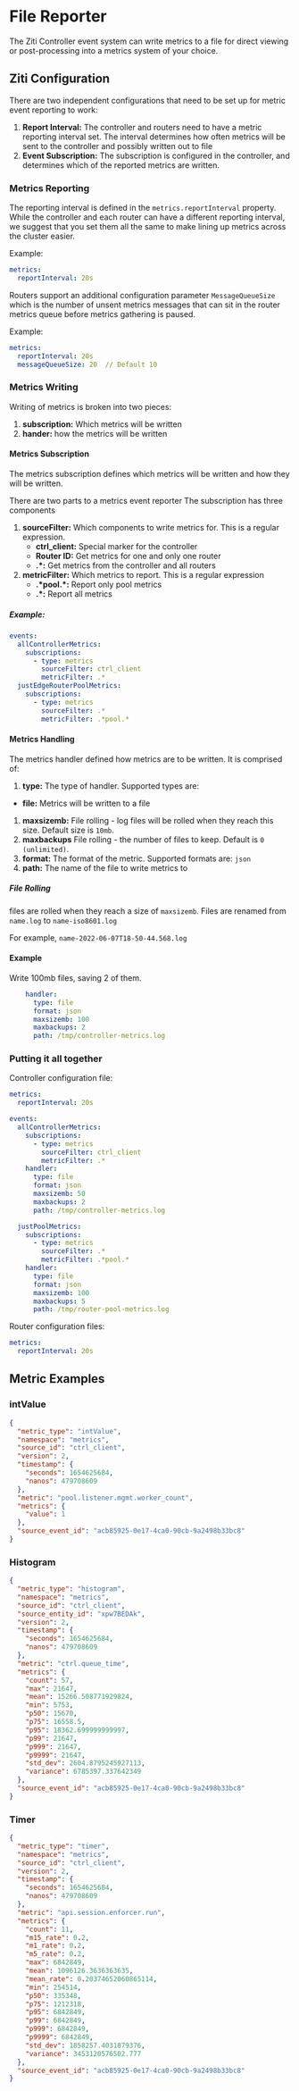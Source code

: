 
# File Reporter

The Ziti Controller event system can write metrics to a file for direct viewing or post-processing into a metrics system of your choice.

## Ziti Configuration

There are two independent configurations that need to be set up for metric event reporting to work:

1. **Report Interval:** The controller and routers need to have a metric reporting interval set.  The interval determines how often metrics will be sent to the controller and possibly written out to file
1. **Event Subscription:** The subscription is configured in the controller, and determines which of the reported metrics are written.

### Metrics Reporting
The reporting interval is defined in the `metrics.reportInterval` property. While the controller and each router can have a different reporting interval, we suggest that you set them all the same to make lining up metrics across the cluster easier.

Example:

```yaml
metrics:
  reportInterval: 20s
```

Routers support an additional configuration parameter `MessageQueueSize` which is the number of unsent metrics messages that can sit in the router metrics queue before metrics gathering is paused.

Example:

```yaml
metrics:
  reportInterval: 20s
  messageQueueSize: 20  // Default 10
```


### Metrics Writing

Writing of metrics is broken into two pieces:

1. **subscription:** Which metrics will be written
1. **hander:** how the metrics will be written

#### Metrics Subscription
The metrics subscription defines which metrics will be written and how they will be written. 

There are two parts to a metrics event reporter
The subscription has three components

1. **sourceFilter:** Which components to write metrics for. This is a regular expression. 
    * **ctrl_client:** Special marker for the controller
    * **Router ID:** Get metrics for one and only one router
    * **.\*:** Get metrics from the controller and all routers
1. **metricFilter:** Which metrics to report.  This is a regular expression
    * **.\*pool.\*:** Report only pool metrics
    * **.\*:** Report all metrics

##### Example:

```yaml
events:
  allControllerMetrics:
    subscriptions:
      - type: metrics
        sourceFilter: ctrl_client
        metricFilter: .*
  justEdgeRouterPoolMetrics:
    subscriptions:
      - type: metrics
        sourceFilter: .*
        metricFilter: .*pool.*
```

#### Metrics Handling

The metrics handler defined how metrics are to be written.  It is comprised of:

1. **type:** The type of handler.  Supported types are:
  * **file:** Metrics will be written to a file
1. **maxsizemb:** File rolling - log files will be rolled when they reach this size.  Default size is `10mb`.
1. **maxbackups** File rolling - the number of files to keep. Default is `0 (unlimited)`.
1. **format:** The format of the metric.  Supported formats are: `json`
1. **path:** The name of the file to write metrics to


##### File Rolling

files are rolled when they reach a size of `maxsizemb`. Files are renamed from `name.log` to `name-iso8601.log`

For example, `name-2022-06-07T18-50-44.568.log`

#### Example

Write 100mb files, saving 2 of them.

```yaml
    handler:
      type: file
      format: json
      maxsizemb: 100
      maxbackups: 2
      path: /tmp/controller-metrics.log
```


### Putting it all together

Controller configuration file:

```yaml
metrics:
  reportInterval: 20s

events:
  allControllerMetrics:
    subscriptions:
      - type: metrics
        sourceFilter: ctrl_client
        metricFilter: .*
    handler:
      type: file
      format: json
      maxsizemb: 50
      maxbackups: 2
      path: /tmp/controller-metrics.log

  justPoolMetrics:
    subscriptions:
      - type: metrics
        sourceFilter: .*
        metricFilter: .*pool.*
    handler:
      type: file
      format: json
      maxsizemb: 100
      maxbackups: 5
      path: /tmp/router-pool-metrics.log
```

Router configuration files:

```yaml
metrics:
  reportInterval: 20s
```

<MetricTypesMd />

## Metric Examples

### intValue

```json
{
  "metric_type": "intValue",
  "namespace": "metrics",
  "source_id": "ctrl_client",
  "version": 2,
  "timestamp": {
    "seconds": 1654625684,
    "nanos": 479708609
  },
  "metric": "pool.listener.mgmt.worker_count",
  "metrics": {
    "value": 1
  },
  "source_event_id": "acb85925-0e17-4ca0-90cb-9a2498b33bc8"
}
```

### Histogram

```json
{
  "metric_type": "histogram",
  "namespace": "metrics",
  "source_id": "ctrl_client",
  "source_entity_id": "xpw7BEDAk",
  "version": 2,
  "timestamp": {
    "seconds": 1654625684,
    "nanos": 479708609
  },
  "metric": "ctrl.queue_time",
  "metrics": {
    "count": 57,
    "max": 21647,
    "mean": 15266.508771929824,
    "min": 5753,
    "p50": 15670,
    "p75": 16558.5,
    "p95": 18362.699999999997,
    "p99": 21647,
    "p999": 21647,
    "p9999": 21647,
    "std_dev": 2604.8795245927113,
    "variance": 6785397.337642349
  },
  "source_event_id": "acb85925-0e17-4ca0-90cb-9a2498b33bc8"
}
```

### Timer

```json
{
  "metric_type": "timer",
  "namespace": "metrics",
  "source_id": "ctrl_client",
  "version": 2,
  "timestamp": {
    "seconds": 1654625684,
    "nanos": 479708609
  },
  "metric": "api.session.enforcer.run",
  "metrics": {
    "count": 11,
    "m15_rate": 0.2,
    "m1_rate": 0.2,
    "m5_rate": 0.2,
    "max": 6842849,
    "mean": 1096126.3636363635,
    "mean_rate": 0.20374652060865114,
    "min": 254514,
    "p50": 335348,
    "p75": 1212318,
    "p95": 6842849,
    "p99": 6842849,
    "p999": 6842849,
    "p9999": 6842849,
    "std_dev": 1858257.4031879376,
    "variance": 3453120576502.777
  },
  "source_event_id": "acb85925-0e17-4ca0-90cb-9a2498b33bc8"
}
```
